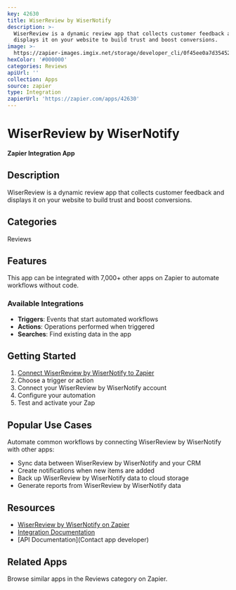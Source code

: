 ```yaml
---
key: 42630
title: WiserReview by WiserNotify
description: >-
  WiserReview is a dynamic review app that collects customer feedback and
  displays it on your website to build trust and boost conversions.
image: >-
  https://zapier-images.imgix.net/storage/developer_cli/0f45ee0a7d3545222eb9da59d46247b1.png?auto=format%2Ccompress&ixlib=python-3.0.0&q=50
hexColor: '#000000'
categories: Reviews
apiUrl: ''
collection: Apps
source: zapier
type: Integration
zapierUrl: 'https://zapier.com/apps/42630'
---
```

# WiserReview by WiserNotify

**Zapier Integration App**

## Description

WiserReview is a dynamic review app that collects customer feedback and displays it on your website to build trust and boost conversions.

## Categories

Reviews

## Features

This app can be integrated with 7,000+ other apps on Zapier to automate workflows without code.

### Available Integrations

- **Triggers**: Events that start automated workflows
- **Actions**: Operations performed when triggered
- **Searches**: Find existing data in the app

## Getting Started

1. [Connect WiserReview by WiserNotify to Zapier](https://zapier.com/apps/42630)
2. Choose a trigger or action
3. Connect your WiserReview by WiserNotify account
4. Configure your automation
5. Test and activate your Zap

## Popular Use Cases

Automate common workflows by connecting WiserReview by WiserNotify with other apps:

- Sync data between WiserReview by WiserNotify and your CRM
- Create notifications when new items are added
- Back up WiserReview by WiserNotify data to cloud storage
- Generate reports from WiserReview by WiserNotify data

## Resources

- [WiserReview by WiserNotify on Zapier](https://zapier.com/apps/42630)
- [Integration Documentation](https://zapier.com/apps/42630/integrations)
- [API Documentation](Contact app developer)

## Related Apps

Browse similar apps in the Reviews category on Zapier.
